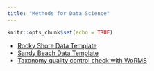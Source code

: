 ```yaml
---
title: "Methods for Data Science"
---
```


```r
knitr::opts_chunk$set(echo = TRUE)
```

- [Rocky Shore Data Template](protocols/Data_Sheet_RockyShore_template.xlsx)
- [Sandy Beach Data Template](protocols/Data_SandyBeach_template.xlsx)
- [Taxonomy quality control check with WoRMS](https://docs.google.com/document/d/1jabPS9W20DHSQcqcY2tCMavzo_LMQCRDVdUUVAxzG_Y/edit#heading=h.prezcgu7l62y)

